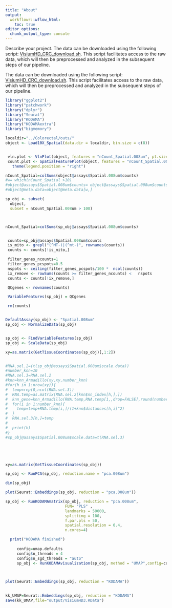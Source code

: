 ```yaml
---
title: "About"
output:
  workflowr::wflow_html:
    toc: true
editor_options:
  chunk_output_type: console
---
```



Describe your project.
The data can be downloaded using the following script: [VisiumHD_CRC_download.sh](code/VisiumHD_CRC_download.sh). This script facilitates access to the raw data, which will then be preprocessed and analyzed in the subsequent steps of our pipeline.

The data can be downloaded using the following script: [VisiumHD_CRC_download.sh](https://github.com/tkcaccia/KODAMA-Analysis/blob/main/code/VisiumHD_CRC_download.sh). This script facilitates access to the raw data, which will then be preprocessed and analyzed in the subsequent steps of our pipeline.


```r
library("ggplot2")
library("patchwork")
library("dplyr")
library("Seurat")
library("KODAMA")
library("KODAMAextra")
library("bigmemory")

localdir="../Colorectal/outs/"
object <- Load10X_Spatial(data.dir = localdir, bin.size = c(8))


 vln.plot <- VlnPlot(object, features = "nCount_Spatial.008um", pt.size = 0) + NoLegend()
 count.plot <- SpatialFeaturePlot(object, features = "nCount_Spatial.008um", pt.size.factor = 1.2) +
   theme(legend.position = "right")

nCount_Spatial=colSums(object@assays$Spatial.008um$counts)
#w= which(nCount_Spatial >10)
#object@assays$Spatial.008um$counts= object@assays$Spatial.008um$counts[,w]
#object@meta.data=object@meta.data[w,]

sp_obj <- subset(
  object,
  subset = nCount_Spatial.008um > 100)



nCount_Spatial=colSums(sp_obj@assays$Spatial.008um$counts)


 counts=sp_obj@assays$Spatial.008um$counts
 is_mito <- grepl("(^MT-)|(^mt-)", rownames(counts))
 counts <- counts[!is_mito,]

 filter_genes_ncounts=1
 filter_genes_pcspots=0.5
 nspots <- ceiling(filter_genes_pcspots/100 *  ncol(counts))
 ix_remove <- rowSums(counts >= filter_genes_ncounts) <   nspots
 counts <- counts[!ix_remove,]

 QCgenes <- rownames(counts)

 VariableFeatures(sp_obj) = QCgenes

 rm(counts)


DefaultAssay(sp_obj) <- "Spatial.008um"
sp_obj <- NormalizeData(sp_obj)


sp_obj <- FindVariableFeatures(sp_obj)
sp_obj <- ScaleData(sp_obj)

xy=as.matrix(GetTissueCoordinates(sp_obj)[,1:2])


#RNA.sel.2=(t(sp_obj@assays$Spatial.008um$scale.data))
#number_knn=10
#RNA.sel.3=RNA.sel.2
#knn=knn_Armadillo(xy,xy,number_knn)
#for(h in 1:nrow(xy)){
#  temp=rep(0,ncol(RNA.sel.3))
#  RNA.temp=as.matrix(RNA.sel.2[knn$nn_index[h,],])
#  knn_gene=knn_Armadillo(RNA.temp,RNA.temp[1,,drop=FALSE],round(number_knn*0.5))$nn_index
#  for(i in 1:number_knn){
#    temp=temp+RNA.temp[i,]/(1+knn$distances[h,i]^2)
#  }
#  RNA.sel.3[h,]=temp
#
#  print(h)
#}
#sp_obj@assays$Spatial.008um$scale.data=t(RNA.sel.3)





xy=as.matrix(GetTissueCoordinates(sp_obj))

sp_obj <- RunPCA(sp_obj, reduction.name = "pca.008um")

dim(sp_obj)

plot(Seurat::Embeddings(sp_obj, reduction = "pca.008um"))
```

```r

sp_obj <- RunKODAMAmatrix(sp_obj, reduction = "pca.008um",
                          FUN= "PLS" ,
                          landmarks = 50000,
                          splitting = 100,
                          f.par.pls = 50,
                          spatial.resolution = 0.4,
                          n.cores=4)

  print("KODAMA finished")
  
     config=umap.defaults
     config$n_threads = 4
     config$n_sgd_threads = "auto"
     sp_obj <- RunKODAMAvisualization(sp_obj, method = "UMAP",config=config)

     

plot(Seurat::Embeddings(sp_obj, reduction = "KODAMA"))
     
```


```r
kk_UMAP=Seurat::Embeddings(sp_obj, reduction = "KODAMA")
save(kk_UMAP,file="output/VisiumHD3.RData")
```


